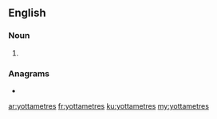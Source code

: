 {{also|yotta-metres}}
==English==

===Noun===
{{head|en|noun plural form}}

# {{plural of|yottametre|lang=en}}

===Anagrams===
* {{l|en|yottameters}}

[[ar:yottametres]]
[[fr:yottametres]]
[[ku:yottametres]]
[[my:yottametres]]